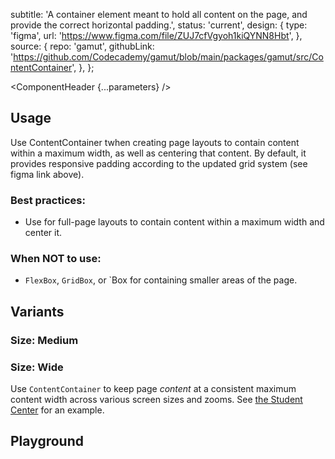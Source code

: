 


  subtitle:
    'A container element meant to hold all content on the page, and provide the correct horizontal padding.',
  status: 'current',
  design: {
    type: 'figma',
    url: 'https://www.figma.com/file/ZUJ7cfVgyoh1kiQYNN8Hbt',
  },
  source: {
    repo: 'gamut',
    githubLink:
      'https://github.com/Codecademy/gamut/blob/main/packages/gamut/src/ContentContainer',
  },
};

<Meta of={ContentContainerStories} />

<ComponentHeader {...parameters} />

## Usage

Use ContentContainer twhen creating page layouts to contain content
within a maximum width, as well as centering that content. By default, it provides responsive padding according to the updated grid system (see figma link above).

### Best practices:

- Use for full-page layouts to contain content within a maximum width and center it.

### When NOT to use:

- `FlexBox`, `GridBox`, or `Box for containing smaller areas of the page.

## Variants

### Size: Medium

<Canvas of={ContentContainerStories.Default} />

### Size: Wide

Use `ContentContainer` to keep page _content_ at a consistent maximum content width across various screen sizes and zooms. See [the Student Center](https://codecademy.com/student-center) for an example.

<Canvas of={ContentContainerStories.Wide} />

## Playground

<Canvas sourceState="shown">
  <Story of={ContentContainerStories.Default} />
</Canvas>

<Controls />
